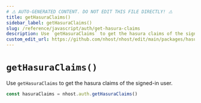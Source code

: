 ```yaml
---
# ⚠️ AUTO-GENERATED CONTENT. DO NOT EDIT THIS FILE DIRECTLY! ⚠️
title: getHasuraClaims()
sidebar_label: getHasuraClaims()
slug: /reference/javascript/auth/get-hasura-claims
description: Use `getHasuraClaims` to get the hasura claims of the signed-in user.
custom_edit_url: https://github.com/nhost/nhost/edit/main/packages/hasura-auth-js/src/hasura-auth-client.ts#L665
---
```


# `getHasuraClaims()`

Use `getHasuraClaims` to get the hasura claims of the signed-in user.

```ts
const hasuraClaims = nhost.auth.getHasuraClaims()
```
